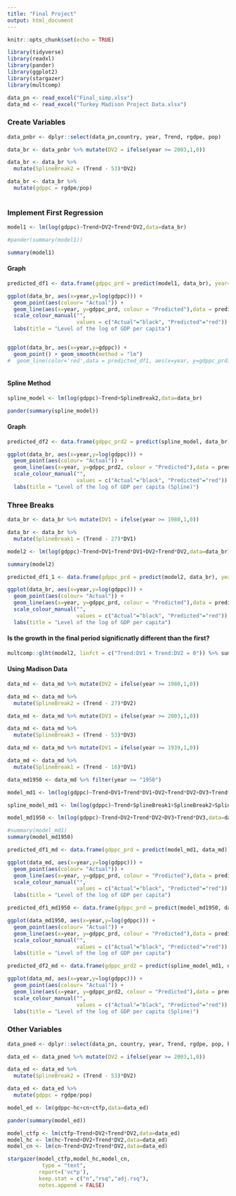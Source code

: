 ```yaml
---
title: "Final Project"
output: html_document
---
```


```r
knitr::opts_chunk$set(echo = TRUE)
```

```r
library(tidyverse)
library(readxl)
library(pander)
library(ggplot2)
library(stargazer)
library(multcomp)

data_pn <- read_excel("Final_simp.xlsx")
data_md <- read_excel("Turkey Madison Project Data.xlsx")
```

### Create Variables
```r
data_pnbr <- dplyr::select(data_pn,country, year, Trend, rgdpe, pop)

data_br <- data_pnbr %>% mutate(DV2 = ifelse(year >= 2003,1,0))

data_br <- data_br %>%
  mutate(SplineBreak2 = (Trend - 53)*DV2)

data_br <- data_br %>%
  mutate(gdppc = rgdpe/pop)
  
```

### Implement First Regression
```r
model1 <- lm(log(gdppc)~Trend+DV2+Trend*DV2,data=data_br)

#pander(summary(model1))

summary(model1)
```

#### Graph
```r
predicted_df1 <- data.frame(gdppc_prd = predict(model1, data_br), year=data_br$year)

ggplot(data_br, aes(x=year,y=log(gdppc))) +
  geom_point(aes(colour= "Actual")) +
  geom_line(aes(x=year, y=gdppc_prd, colour = "Predicted"),data = predicted_df1) +
  scale_colour_manual("",
                      values = c("Actual"="black", "Predicted"="red")) +
  labs(title = "Level of the log of GDP per capita")


ggplot(data_br, aes(x=year,y=gdppc)) +
  geom_point() + geom_smooth(method = "lm")
#  geom_line(color='red',data = predicted_df1, aes(x=year, y=gdppc_prd))
  
```

#### Spline Method
```r
spline_model <- lm(log(gdppc)~Trend+SplineBreak2,data=data_br)

pander(summary(spline_model))
```

#### Graph
```r
predicted_df2 <- data.frame(gdppc_prd2 = predict(spline_model, data_br), year=data_br$year)

ggplot(data_br, aes(x=year,y=log(gdppc))) +
  geom_point(aes(colour= "Actual")) +
  geom_line(aes(x=year, y=gdppc_prd2, colour = "Predicted"),data = predicted_df2) +
  scale_colour_manual("",
                      values = c("Actual"="black", "Predicted"="red")) +
  labs(title = "Level of the log of GDP per capita (Spline)")

```

### Three Breaks
```r
data_br <- data_br %>% mutate(DV1 = ifelse(year >= 1980,1,0))

data_br <- data_br %>%
  mutate(SplineBreak1 = (Trend - 27)*DV1)

model2 <- lm(log(gdppc)~Trend+DV1+Trend*DV1+DV2+Trend*DV2,data=data_br)

summary(model2)

predicted_df1_1 <- data.frame(gdppc_prd = predict(model2, data_br), year=data_br$year)

ggplot(data_br, aes(x=year,y=log(gdppc))) +
  geom_point(aes(colour= "Actual")) +
  geom_line(aes(x=year, y=gdppc_prd, colour = "Predicted"),data = predicted_df1_1) +
  scale_colour_manual("",
                      values = c("Actual"="black", "Predicted"="red")) +
  labs(title = "Level of the log of GDP per capita")

```
#### Is the growth in the final period significnatly different than the first?
```r
multcomp::glht(model2, linfct = c("Trend:DV1 + Trend:DV2 = 0")) %>% summary
```

#### Using Madison Data
```r
data_md <- data_md %>% mutate(DV2 = ifelse(year >= 1980,1,0))

data_md <- data_md %>%
  mutate(SplineBreak2 = (Trend - 27)*DV2)

data_md <- data_md %>% mutate(DV3 = ifelse(year >= 2003,1,0))

data_md <- data_md %>%
  mutate(SplineBreak3 = (Trend - 53)*DV3)

data_md <- data_md %>% mutate(DV1 = ifelse(year >= 1939,1,0))

data_md <- data_md %>%
  mutate(SplineBreak1 = (Trend - 16)*DV1)

data_md1950 <- data_md %>% filter(year >= "1950")

model_md1 <- lm(log(gdppc)~Trend+DV1+Trend*DV1+DV2+Trend*DV2+DV3+Trend*DV3,data=data_md)

spline_model_md1 <- lm(log(gdppc)~Trend+SplineBreak1+SplineBreak2+SplineBreak3,data=data_md)

model_md1950 <- lm(log(gdppc)~Trend+DV2+Trend*DV2+DV3+Trend*DV3,data=data_md1950)

#summary(model_md1)
summary(model_md1950)

predicted_df1_md <- data.frame(gdppc_prd = predict(model_md1, data_md), year=data_md$year)

ggplot(data_md, aes(x=year,y=log(gdppc))) +
  geom_point(aes(colour= "Actual")) +
  geom_line(aes(x=year, y=gdppc_prd, colour = "Predicted"),data = predicted_df1_md) +
  scale_colour_manual("",
                      values = c("Actual"="black", "Predicted"="red")) +
  labs(title = "Level of the log of GDP per capita")

predicted_df1_md1950 <- data.frame(gdppc_prd = predict(model_md1950, data_md1950), year=data_md1950$year)

ggplot(data_md1950, aes(x=year,y=log(gdppc))) +
  geom_point(aes(colour= "Actual")) +
  geom_line(aes(x=year, y=gdppc_prd, colour = "Predicted"),data = predicted_df1_md1950) +
  scale_colour_manual("",
                      values = c("Actual"="black", "Predicted"="red")) +
  labs(title = "Level of the log of GDP per capita")

predicted_df2_md <- data.frame(gdppc_prd2 = predict(spline_model_md1, data_md), year=data_md$year)

ggplot(data_md, aes(x=year,y=log(gdppc))) +
  geom_point(aes(colour= "Actual")) +
  geom_line(aes(x=year, y=gdppc_prd2, colour = "Predicted"),data = predicted_df2_md) +
  scale_colour_manual("",
                      values = c("Actual"="black", "Predicted"="red")) +
  labs(title = "Level of the log of GDP per capita (Spline)")
```

### Other Variables
```r
data_pned <- dplyr::select(data_pn, country, year, Trend, rgdpe, pop, hc, cn, ctfp)

data_ed <- data_pned %>% mutate(DV2 = ifelse(year >= 2003,1,0))

data_ed <- data_ed %>%
  mutate(SplineBreak2 = (Trend - 53)*DV2)

data_ed <- data_ed %>%
  mutate(gdppc = rgdpe/pop)
```

```r
model_ed <- lm(gdppc~hc+cn+ctfp,data=data_ed)

pander(summary(model_ed))
```

```r
model_ctfp <- lm(ctfp~Trend+DV2+Trend*DV2,data=data_ed)
model_hc <- lm(hc~Trend+DV2+Trend*DV2,data=data_ed)
model_cn <- lm(cn~Trend+DV2+Trend*DV2,data=data_ed)

stargazer(model_ctfp,model_hc,model_cn,
           type = "text", 
          report=('vc*p'),
          keep.stat = c("n","rsq","adj.rsq"), 
          notes.append = FALSE)
```